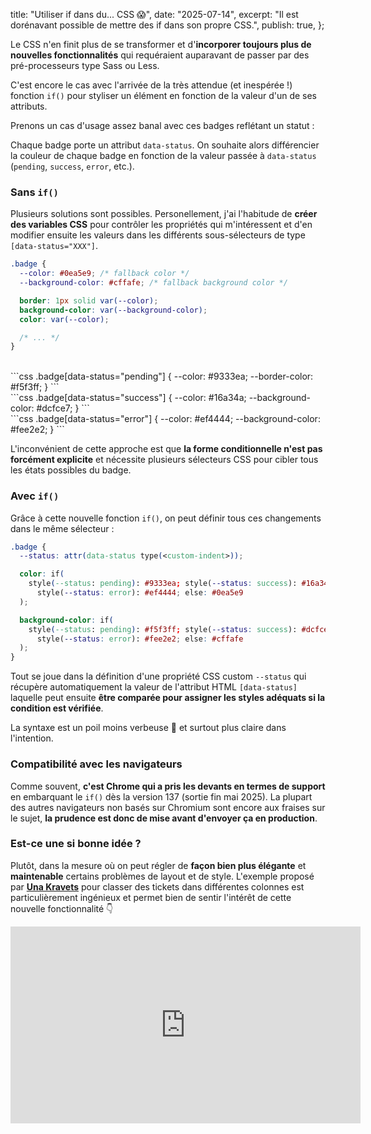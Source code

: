 
  title: "Utiliser if dans du... CSS 😱",
  date: "2025-07-14",
  excerpt: "Il est dorénavant possible de mettre des if dans son propre CSS.",
  publish: true,
};

Le CSS n'en finit plus de se transformer et d'**incorporer toujours plus de nouvelles fonctionnalités** qui requéraient auparavant de passer par des pré-processeurs type Sass ou Less.

C'est encore le cas avec l'arrivée de la très attendue (et inespérée !) fonction `if()` pour styliser un élément en fonction de la valeur d'un de ses attributs.

Prenons un cas d'usage assez banal avec ces badges reflétant un statut :

<div className="flex flex-wrap max-w-[300px] justify-center gap-3 my-8 mx-auto">
  <BadgeOld status="pending" />
  <BadgeOld status="success" />
  <BadgeOld status="error" />
  <BadgeOld status="warning" />
  <BadgeOld status="info" />
</div>

Chaque badge porte un attribut `data-status`. On souhaite alors différencier la couleur de chaque badge en fonction de la valeur passée à `data-status` (`pending`, `success`, `error`, etc.).

### Sans `if()`

Plusieurs solutions sont possibles. Personellement, j'ai l'habitude de **créer des variables CSS** pour contrôler les propriétés qui m'intéressent et d'en modifier ensuite les valeurs dans les différents sous-sélecteurs de type `[data-status="XXX"]`.

```css
.badge {
  --color: #0ea5e9; /* fallback color */
  --background-color: #cffafe; /* fallback background color */

  border: 1px solid var(--color);
  background-color: var(--background-color);
  color: var(--color);

  /* ... */
}
```

<br />

<BadgeOld status="pending" />
```css
.badge[data-status="pending"] { 
    --color: #9333ea;
    --border-color: #f5f3ff;
}
```

<br />

<BadgeOld status="success" />
```css
.badge[data-status="success"] { 
    --color: #16a34a;
    --background-color: #dcfce7;
}
```

<br />

<BadgeOld status="error" />
```css
.badge[data-status="error"] { 
    --color: #ef4444;
    --background-color: #fee2e2;
}
```

L'inconvénient de cette approche est que **la forme conditionnelle n'est pas forcément explicite** et nécessite plusieurs sélecteurs CSS pour cibler tous les états possibles du badge.

### Avec `if()`

Grâce à cette nouvelle fonction `if()`, on peut définir tous ces changements dans le même sélecteur :

```css {2}
.badge {
  --status: attr(data-status type(<custom-indent>));

  color: if(
    style(--status: pending): #9333ea; style(--status: success): #16a34a;
      style(--status: error): #ef4444; else: #0ea5e9
  );

  background-color: if(
    style(--status: pending): #f5f3ff; style(--status: success): #dcfce7;
      style(--status: error): #fee2e2; else: #cffafe
  );
}
```

Tout se joue dans la définition d'une propriété CSS custom `--status` qui récupère automatiquement la valeur de l'attribut HTML `[data-status]` laquelle peut ensuite **être comparée pour assigner les styles adéquats si la condition est vérifiée**.

La syntaxe est un poil moins verbeuse 🤏 et surtout plus claire dans l'intention.

### Compatibilité avec les navigateurs

Comme souvent, **c'est Chrome qui a pris les devants en termes de support** en embarquant le `if()` dès la version 137 (sortie fin mai 2025). La plupart des autres navigateurs non basés sur Chromium sont encore aux fraises sur le sujet, **la prudence est donc de mise avant d'envoyer ça en production**.

### Est-ce une si bonne idée ?

Plutôt, dans la mesure où on peut régler de **façon bien plus élégante** et **maintenable** certains problèmes de layout et de style. L'exemple proposé par **[Una Kravets](https://www.youtube.com/@UnaKravets)** pour classer des tickets dans différentes colonnes est particulièrement ingénieux et permet bien de sentir l'intérêt de cette nouvelle fonctionnalité 👇

<div className="video-container">
  <iframe
    width="560"
    height="315"
    src="https://www.youtube.com/embed/Apn8ucs7AL0"
    title="YouTube video player"
    frameBorder="0"
    allow="accelerometer; autoplay; clipboard-write; encrypted-media; gyroscope; picture-in-picture; web-share"
    allowFullScreen
    style={{ margin: "2rem auto", maxWidth: "100%" }}
  />
</div>

Le revers de la médaille cependant avec ces syntaxes plus "programmatiques" qui émergent c'est qu'elles tendent à **éloigner le CSS de sa nature très déclarative** et à le rapprocher d'un langage de programmation avec un coût d'entrée et de maîtrise de plus en plus élevé.

Or c'est précisément cet aspect déclaratif commun à HTML et CSS qui permet de limiter la casse lorsqu'on envoyait du CSS trop récent dans des navigateurs avec des versions anciennes puisqu'**il suffit à l'interpréteur de zapper les propriétés ou valeurs inconnues** — là où un compilateur Javascript crashe méchamment s'il croise une syntaxe inconnue postérieur à sa version maximum supportée.

À voir donc si ce surplus de logique dans le CSS ne va pas **aggraver les problèmes de rétrocompatibilité et compliquer le débuggage** puisque l'interprétation en deviendra plus délicate — même si des outils comme [PostCSS](https://postcss.org/) permettent généralement de mitiger cette difficulté en transpilant le CSS moderne pour le rendre compatible avec les anciennes versions de navigateurs.

<div className="useful-links">
  #### Liens additionnels - 🔗 [Documentation
  MDN](https://developer.mozilla.org/en-US/docs/Web/CSS/if)
</div>
